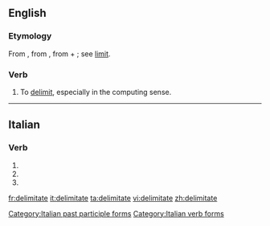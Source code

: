 ==English==

===Etymology===
From {{etyl|fr|en}} {{term|délimiter|lang=fr}}, from {{etyl|LL.|en}} {{term|delimitare||to mark out the limits}}, from {{term|de-}} + {{term|limitare||to limit, bound}}; see [[limit]].

===Verb===
{{en-verb|delimitates|delimitating|delimitated}}

# To [[delimit]], especially in the computing sense.

----

==Italian==

===Verb===
{{head|it}}

# {{conjugation of|delimitare||2|p|pres|ind|lang=it}}
# {{conjugation of|delimitare||2|p|imp|lang=it}}
# {{feminine plural of|delimitato|lang=it}}

[[Category:Italian past participle forms]]
[[Category:Italian verb forms]]

[[fr:delimitate]]
[[it:delimitate]]
[[ta:delimitate]]
[[vi:delimitate]]
[[zh:delimitate]]